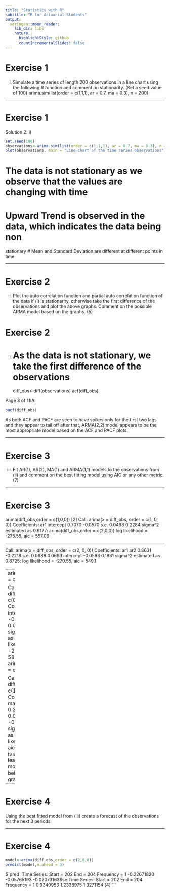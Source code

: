 ```yaml
---
title: "Statistics with R"
subtitle: "R for Actuarial Students"
output:
  xaringan::moon_reader:
    lib_dir: libs
    nature:
      highlightStyle: github
      countIncrementalSlides: false
---
```



Exercise 1
==================================================================================
i)
Simulate a time series of length 200 observations in a line chart using the following R
function and comment on stationarity. (Set a seed value of 100)
arima.sim(list(order = c(1,1,1), ar = 0.7, ma = 0.3), n = 200)



---

Exercise 1
==================================================================================
Solution 2:
i)
```r
set.seed(100)
observations<-arima.sim(list(order = c(1,1,1), ar = 0.7, ma = 0.3), n = 200)
plot(observations, main = "Line chart of the time series observations")

```

# The data is not stationary as we observe that the values are changing with time
# Upward Trend is observed in the data, which indicates the data being non
stationary
# Mean and Standard Deviation are different at different points in time

---

Exercise 2
==================================================================================
ii) Plot the auto correlation function and partial auto correlation function of the data if (i)
is stationarity, otherwise take the first difference of the observations and plot the above
graphs. Comment on the possible ARMA model based on the graphs. (5)


Exercise 2
==================================================================================
ii)
# As the data is not stationary, we take the first difference of the observations
diff_obs<-diff(observations)
acf(diff_obs)

Page 3 of 11IAI

```r

pacf(diff_obs)


```

As both ACF and PACF are seen to have spikes only for the first two lags and they appear to tail off after that,
ARMA(2,2) model appears to be the most appropriate model based on the ACF and PACF plots.


---

Exercise 3
==================================================================================

iii) Fit AR(1), AR(2), MA(1) and ARMA(1,1) models to the observations from (ii) and
comment on the best fitting model using AIC or any other metric. (7)

---

Exercise 3
==================================================================================
arima(diff_obs,order = c(1,0,0))
[2]
Call:
arima(x = diff_obs, order = c(1, 0, 0))
Coefficients:
ar1 intercept
0.7070
-0.0570
s.e. 0.0498
0.2284
sigma^2 estimated as 0.9177:
arima(diff_obs,order = c(2,0,0))
log likelihood = -275.55,
aic = 557.09


---

Call:
arima(x = diff_obs, order = c(2, 0, 0))
Coefficients:
ar1
ar2
0.8631 -0.2218
s.e. 0.0688
0.0693
intercept
-0.0593
0.1831
sigma^2 estimated as 0.8725:
log likelihood = -270.55,
aic = 549.1

---
arima(diff_obs,order = c(0,0,1))

Call:
arima(x = diff_obs, order = c(0, 0, 1))
Coefficients:
ma1 intercept
0.6436
-0.0655
s.e. 0.0434
0.1194
sigma^2 estimated as 1.06:
log likelihood = -289.89,
aic = 585.79
arima(diff_obs,order = c(1,0,1))

Call:
arima(x = diff_obs, order = c(1, 0, 1))
Coefficients:
ar1
ma1
0.5877 0.2533
s.e. 0.0754 0.0865
intercept
-0.0578
0.2002
sigma^2 estimated as 0.881:
log likelihood = -271.5,
aic = 550.99
# AIC is appearing the least for AR(2) model. The same is being by PACF graph
also.

---

Exercise 4
==================================================================================

Using the best fitted model from (iii) create a forecast of the observations for the next
3 periods.

---

Exercise 4
==================================================================================


```r
model<-arima(diff_obs,order = c(2,0,0))
predict(model,n.ahead = 3)
```
$`pred`
Time Series:
Start = 202
End = 204
Frequency = 1
 -0.22671820 -0.05765193 -0.02073163
$se
Time Series:
Start = 202
End = 204
Frequency = 1
 0.9340953 1.2338975 1.3271154
[4]
```